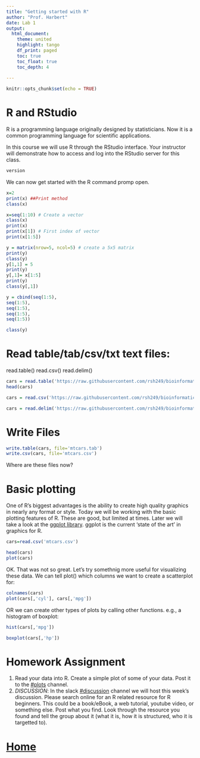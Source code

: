 ```yaml
---
title: "Getting started with R"
author: "Prof. Harbert"
date: Lab 1
output: 
  html_document:
    theme: united
    highlight: tango
    df_print: paged
    toc: true
    toc_float: true
    toc_depth: 4
  
---
```



```r
knitr::opts_chunk$set(echo = TRUE)
```


# R and RStudio

R is a programming language originally designed by statisticians. Now it is a common programming language for scientific applications. 

In this course we will use R through the RStudio interface. Your instructor will demonstrate how to access and log into the RStudio server for this class.

```r
version
```

We can now get started with the R command promp open.

```r
x=2
print(x) ##Print method
class(x)

x=seq(1:10) # Create a vector
class(x)
print(x)
print(x[1]) # First index of vector
print(x[1:5])

y = matrix(nrow=5, ncol=5) # create a 5x5 matrix
print(y)
class(y)
y[1,1] = 5
print(y)
y[,1]= x[1:5]
print(y)
class(y[,1])

y = cbind(seq(1:5), 
seq(1:5),
seq(1:5),
seq(1:5),
seq(1:5))

class(y)


```


# Read table/tab/csv/txt text files:
read.table()
read.csv()
read.delim()

```r
cars = read.table('https://raw.githubusercontent.com/rsh249/bioinformatics/master/data/mtcars.csv', header=T, sep = ',') # Read a comma separated values file
head(cars)

cars = read.csv('https://raw.githubusercontent.com/rsh249/bioinformatics/master/data/mtcars.csv')

cars = read.delim('https://raw.githubusercontent.com/rsh249/bioinformatics/master/data/mtcars.csv', sep=',')


```

# Write Files

```r
write.table(cars, file='mtcars.tab')
write.csv(cars, file='mtcars.csv')
```

Where are these files now?



# Basic plotting

One of R's biggest advantages is the ability to create high quality graphics in nearly any format or style. Today we will be working with the basic plotting features of R. These are good, but limited at times. Later we will take a look at the [ggplot library](https://ggplot2.tidyverse.org/). ggplot is the current 'state of the art' in graphics for R. 

```r
cars=read.csv('mtcars.csv')
```


```r
head(cars)
plot(cars)
```

OK. That was not so great. Let's try somethnig more useful for visualizing these data. We can tell plot() which columns we want to create a scatterplot for:

```r
colnames(cars)
plot(cars[,'cyl'], cars[,'mpg'])
```

OR we can create other types of plots by calling other functions. e.g., a histogram of boxplot:

```r
hist(cars[,'mpg'])

```


```r
boxplot(cars[,'hp'])
```

# Homework Assignment


1) Read your data into R. Create a simple plot of some of your data. Post it to the [#plots](https://introbioinformatics.slack.com/messages/CMWDBLP8R) channel. 
2) *DISCUSSION*: In the slack [#discussion](https://introbioinformatics.slack.com/messages/CN3DX55M3) channel we will host this week's discussion. Please search online for an R related resource for R beginners. This could be a book/eBook, a web tutorial, youtube video, or something else. Post what you find. Look through the resource you found and tell the group about it (what it is, how it is structured, who it is targetted to).





# [Home](https://rsh249.github.io/bioinformatics)









